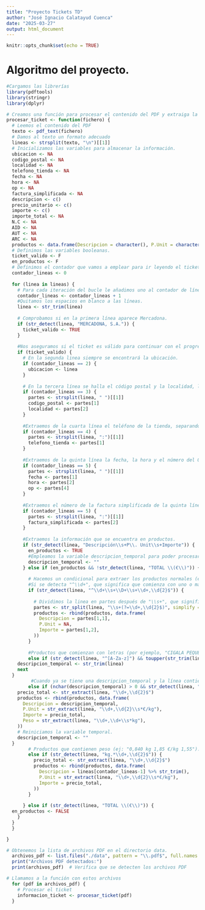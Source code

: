 ```yaml
---
title: "Proyecto Tickets TD"
author: "José Ignacio Calatayud Cuenca"
date: "2025-03-27"
output: html_document
---
```


```r
knitr::opts_chunk$set(echo = TRUE)
```

# Algoritmo del proyecto. 

```r

#Cargamos las librerías
library(pdftools)
library(stringr)
library(dplyr)

```

```r
  
# Creamos una función para procesar el contenido del PDF y extraiga la información
procesar_ticket <- function(fichero) {
  # Leemos el contenido del PDF
  texto <- pdf_text(fichero)
  # Damos al texto un formato adecuado
  lineas <- strsplit(texto, "\n")[[1]]
  # Inicializamos las variables para almacenar la información.
  ubicacion <- NA
  codigo_postal <- NA
  localidad <- NA
  telefono_tienda <- NA
  fecha <- NA
  hora <- NA
  op <- NA
  factura_simplificada <- NA
  descripcion <- c()
  precio_unitario <- c()
  importe <- c()
  importe_total <- NA
  N.C <- NA
  AID <- NA
  AUT <- NA
  ARC <- NA
  productos <- data.frame(Descripcion = character(), P.Unit = character(), Importe = character(), Peso = character())
  # Definimos las variables booleanas.
  ticket_valido <- F
  en_productos <- F
  # Definimos el contador que vamos a emplear para ir leyendo el ticket.
  contador_lineas <- 0
  
  for (linea in lineas) {
    # Para cada iteración del bucle le añadimos uno al contador de líneas.
    contador_lineas <- contador_lineas + 1
    #Quitamos los espacios en blanco a las líneas.
    linea <- str_trim(linea)
    
    # Comprobamos si en la primera línea aparece Mercadona.
    if (str_detect(linea, "MERCADONA, S.A.")) {
      ticket_valido <- TRUE
    }
    
    #Nos aseguramos si el ticket es válido para continuar con el progreso.
    if (ticket_valido) {
      # En la segunda linea siempre se encontrará la ubicación.
      if (contador_lineas == 2) {
        ubicacion <- linea
      }
      
      # En la tercera línea se halla el código postal y la localidad, las guardamos separando la linea por el espacio.
      if (contador_lineas == 3) {
        partes <- strsplit(linea, " ")[[1]]
        codigo_postal <- partes[1]
        localidad <- partes[2]
      }
      
      #Extraemos de la cuarta línea el teléfono de la tienda, separando por los dos punto para así quedarnos únicamente con el número.
      if (contador_lineas == 4) {
        partes <- strsplit(linea, ":")[[1]]
        telefono_tienda <- partes[1]
      }
      
      #Extraemos de la quinta línea la fecha, la hora y el número del OP, separando la línea por el espacio.
      if (contador_lineas == 5) {
        partes <- strsplit(linea, " ")[[1]]
        fecha <- partes[1]
        hora <- partes[2]
        op <- partes[4]
      }
      
      #Extraemos el número de la factura simplificada de la quinta línea mediante la división de la misma por los dos puntos.
      if (contador_lineas == 5) {
        partes <- strsplit(linea, ":")[[1]]
        factura_simplificada <- partes[2]
      }
      
      #Extraemos la información que se encuentra en productos.
      if (str_detect(linea, "Descripción\\s+P\\. Unit\\s+Importe")) {
        en_productos <- TRUE
        #Empleamos la variable descripcion_temporal para poder procesar aquellos productos que están formado por dos líneas.
        descripcion_temporal <- ""
      } else if (en_productos && !str_detect(linea, "TOTAL \\(€\\)")) {
        
        # Hacemos un condicional para extraer los productos normales (ej: "1 GARROFON 1,20").
        #Si se detecta "^\\d+", que significa que comienza con uno o más dígitos, en nuestro caso es la cantidad. Luego "\\s+", que significa que va seguido de uno o más espacios. Seguido de "\\D+", que significa uno o más caracteres que no son dígitos, que en nuestro caso es la descripción del producto. A continuación otro "\\s+" y por último "\\d+,\\d{2}$", que significa que es uno o más dígitos (precio en euros), seguido de una coma y exactamente 2 dígitos (los céntimos).
        if (str_detect(linea, "^\\d+\\s+\\D+\\s+\\d+,\\d{2}$")) {
          
          # Dividimos la linea en partes después de "\\s+", que significa uno o más espacios y "(?=\\d+,\\d{2}$)", que busca el precio (explicado anteriormente) sin incluirlo en la separación. Utilizamos simplify con un valor TRUE para que así nos devuelva partes como una matriz que es de más fácil acceso. 
          partes <- str_split(linea, "\\s+(?=\\d+,\\d{2}$)", simplify = TRUE)
          productos <- rbind(productos, data.frame(
            Descripcion = partes[1,1],
            P.Unit = NA,
            Importe = partes[1,2],
          ))
        }
        
        #Productos que comienzan con letras (por ejemplo, "CIGALA PEQUEÑA REF") y que NO sean "PESCADO". Se guarda la descripción en descripcion_temporal y se pasa a la siguiente línea.
        else if (str_detect(linea, "^[A-Za-z]") && toupper(str_trim(linea)) != "PESCADO") {
    descripcion_temporal <- str_trim(linea)
    next
  }
         #Cuando ya se tiene una descripcion_temporal y la línea contiene datos de peso (ej: "0,222 kg 16,85 €/kg 3,74").
        else if (nchar(descripcion_temporal) > 0 && str_detect(linea, "kg.*\\d+,\\d{2}$")) {
    precio_total <- str_extract(linea, "\\d+,\\d{2}$")
    productos <- rbind(productos, data.frame(
      Descripcion = descripcion_temporal,
      P.Unit = str_extract(linea, "\\d+,\\d{2}\\s*€/kg"),
      Importe = precio_total,
      Peso = str_extract(linea, "\\d+,\\d+\\s*kg"),
    ))
    # Reiniciamos la variable temporal.
    descripcion_temporal <- ""
  }
        # Productos que contienen peso (ej: "0,840 kg 1,85 €/kg 1,55").
        else if (str_detect(linea, "kg.*\\d+,\\d{2}$")) {
          precio_total <- str_extract(linea, "\\d+,\\d{2}$")
          productos <- rbind(productos, data.frame(
            Descripcion = lineas[contador_lineas-1] %>% str_trim(),
            P.Unit = str_extract(linea, "\\d+,\\d{2}\\s*€/kg"),
            Importe = precio_total,
          ))
        }
    
      } else if (str_detect(linea, "TOTAL \\(€\\)")) {
  en_productos <- FALSE
    }
  }
  }

}

```


```r

# Obtenemos la lista de archivos PDF en el directorio data.
  archivos_pdf <- list.files("./data", pattern = "\\.pdf$", full.names = TRUE)
  print("Archivos PDF detectados:")
  print(archivos_pdf)  # Verifica que se detecten los archivos PDF

# Llamamos a la función con estos archivos
  for (pdf in archivos_pdf) {
    # Procesar el ticket
    informacion_ticket <- procesar_ticket(pdf)
  }
  
```

